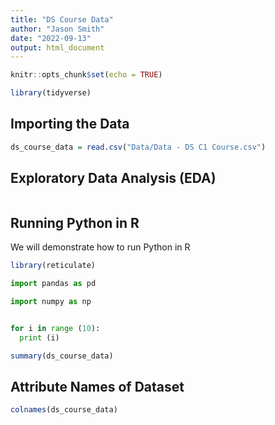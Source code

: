```yaml
---
title: "DS Course Data"
author: "Jason Smith"
date: "2022-09-13"
output: html_document
---
```


```r
knitr::opts_chunk$set(echo = TRUE)

library(tidyverse)
```

## Importing the Data



```r


ds_course_data = read.csv("Data/Data - DS C1 Course.csv")

```

## Exploratory Data Analysis (EDA)


```r

```









## Running Python in R

We will demonstrate how to run Python in R

```r
library(reticulate)
```

```python
import pandas as pd

import numpy as np



```

```python
for i in range (10):
  print (i)
```
```r
summary(ds_course_data)
```
## Attribute Names of Dataset

```r
colnames(ds_course_data)
```

